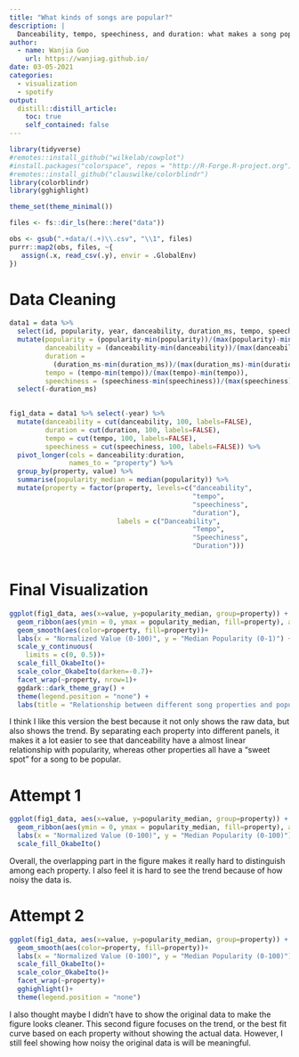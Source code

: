 ```yaml
---
title: "What kinds of songs are popular?"
description: |
  Danceability, tempo, speechiness, and duration: what makes a song popular?
author:
  - name: Wanjia Guo
    url: https://wanjiag.github.io/
date: 03-05-2021
categories:
  - visualization
  - spotify
output:
  distill::distill_article:
    toc: true
    self_contained: false
---
```



```r
library(tidyverse)
#remotes::install_github("wilkelab/cowplot")
#install.packages("colorspace", repos = "http://R-Forge.R-project.org")
#remotes::install_github("clauswilke/colorblindr")
library(colorblindr)
library(gghighlight)

theme_set(theme_minimal())

files <- fs::dir_ls(here::here("data"))

obs <- gsub(".+data/(.+)\\.csv", "\\1", files)
purrr::map2(obs, files, ~{
   assign(.x, read_csv(.y), envir = .GlobalEnv)
})
```

# Data Cleaning

```r
data1 = data %>% 
  select(id, popularity, year, danceability, duration_ms, tempo, speechiness) %>% 
  mutate(popularity = (popularity-min(popularity))/(max(popularity)-min(popularity)),
         danceability = (danceability-min(danceability))/(max(danceability)-min(danceability)),
         duration = 
           (duration_ms-min(duration_ms))/(max(duration_ms)-min(duration_ms)),
         tempo = (tempo-min(tempo))/(max(tempo)-min(tempo)),
         speechiness = (speechiness-min(speechiness))/(max(speechiness)-min(speechiness))) %>% 
  select(-duration_ms)
  

fig1_data = data1 %>% select(-year) %>% 
  mutate(danceability = cut(danceability, 100, labels=FALSE),
         duration = cut(duration, 100, labels=FALSE),
         tempo = cut(tempo, 100, labels=FALSE),
         speechiness = cut(speechiness, 100, labels=FALSE)) %>% 
  pivot_longer(cols = danceability:duration, 
               names_to = "property") %>% 
  group_by(property, value) %>% 
  summarise(popularity_median = median(popularity)) %>% 
  mutate(property = factor(property, levels=c("danceability",
                                              "tempo",
                                              "speechiness",
                                              "duration"),
                           labels = c("Danceability",
                                              "Tempo",
                                              "Speechiness",
                                              "Duration")))
  
```

# Final Visualization
```r
ggplot(fig1_data, aes(x=value, y=popularity_median, group=property)) + 
  geom_ribbon(aes(ymin = 0, ymax = popularity_median, fill=property), alpha=0.3) + 
  geom_smooth(aes(color=property, fill=property))+
  labs(x = "Normalized Value (0-100)", y = "Median Popularity (0-1)") + 
  scale_y_continuous(  
    limits = c(0, 0.5))+
  scale_fill_OkabeIto()+
  scale_color_OkabeIto(darken=-0.7)+
  facet_wrap(~property, nrow=1)+
  ggdark::dark_theme_gray() +
  theme(legend.position = "none") +
  labs(title = "Relationship between different song properties and popularity")
```

I think I like this version the best because it not only shows the raw data, but also shows the trend. By separating each property into different panels, it makes it a lot easier to see that danceability have a almost linear relationship with popularity, whereas other properties all have a "sweet spot" for a song to be popular. 

# Attempt 1
```r
ggplot(fig1_data, aes(x=value, y=popularity_median, group=property)) + 
  geom_ribbon(aes(ymin = 0, ymax = popularity_median, fill=property), alpha=0.6) + 
  labs(x = "Normalized Value (0-100)", y = "Median Popularity (0-100)") + 
  scale_fill_OkabeIto()
```

Overall, the overlapping part in the figure makes it really hard to distinguish among each property. I also feel it is hard to see the trend because of how noisy the data is. 

# Attempt 2
```r
ggplot(fig1_data, aes(x=value, y=popularity_median, group=property)) + 
  geom_smooth(aes(color=property, fill=property))+
  labs(x = "Normalized Value (0-100)", y = "Median Popularity (0-100)") + 
  scale_fill_OkabeIto()+
  scale_color_OkabeIto()+
  facet_wrap(~property)+
  gghighlight()+
  theme(legend.position = "none")
```

I also thought maybe I didn't have to show the original data to make the figure looks cleaner. This second figure focuses on the trend, or the best fit curve based on each property without showing the actual data. However, I still feel showing how noisy the original data is will be meaningful.